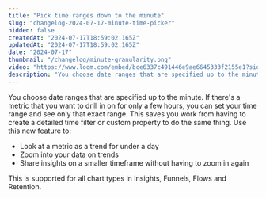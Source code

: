 ```yaml
---
title: "Pick time ranges down to the minute"
slug: "changelog-2024-07-17-minute-time-picker"
hidden: false
createdAt: "2024-07-17T18:59:02.165Z"
updatedAt: "2024-07-17T18:59:02.165Z"
date: "2024-07-17"
thumbnail: "/changelog/minute-granularity.png"
video: "https://www.loom.com/embed/bce6337c491446e9ae6645333f2155e1?sid=a565791e-d7a5-42b6-a188-525bc68b8a47"
description: "You choose date ranges that are specified up to the minute. If there's a metric that you want to drill in on for only a few hours, you can set your time range and see only that exact range. This saves you work from having to create a detailed time filter or custom property to do the same thing."
---
```


<ChangelogPostHeader
  date="2024-07-17"
  image="/changelog/minute-granularity.png"
  title="Pick time ranges down to the minute"
/>

You choose date ranges that are specified up to the minute. If there's a metric that you want to drill in on for only a few hours, you can set your time range and see only that exact range. This saves you work from having to create a detailed time filter or custom property to do the same thing. Use this new feature to:

- Look at a metric as a trend for under a day
- Zoom into your data on trends
- Share insights on a smaller timeframe without having to zoom in again

This is supported for all chart types in Insights, Funnels, Flows and Retention.

<VideoButtonWithModal src="https://www.loom.com/embed/bce6337c491446e9ae6645333f2155e1?sid=a565791e-d7a5-42b6-a188-525bc68b8a47" />
